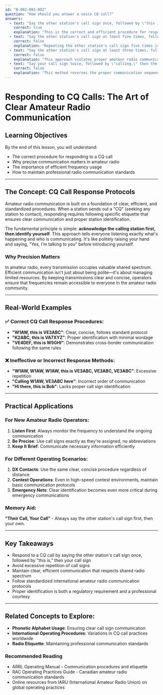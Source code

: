 ```yaml
---
id: "B-002-003-002"
question: "How should you answer a voice CQ call?"
answers:
  - text: "Say the other station's call sign once, followed by \"this is,\" then your call sign"
    correct: true
    explanation: "This is the correct and efficient procedure for responding to a CQ call in amateur radio. By saying the other station's call sign first, you confirm you're directly addressing the station that made the initial call. The phrase \"this is\" clearly separates the station being called from the responding station, and stating your own call sign once provides the required identification. This method follows standard international amateur radio communication protocols and ensures clear, concise communication."
  - text: "Say the other station's call sign at least five times, followed by \"this is,\" then your call sign twice"
    correct: false
    explanation: "Repeating the other station's call sign five times is excessive and wastes valuable airtime. Amateur radio communication emphasizes efficiency and clarity. Unnecessarily repeating call signs creates confusion, occupies the frequency longer than needed, and goes against standard operating procedures. One clear, distinct mention of the call sign is sufficient to establish communication."
  - text: "Say the other station's call sign at least three times, followed by \"this is,\" and your call sign at least five times"
    correct: false
    explanation: "This approach violates proper amateur radio communication protocols. Repeating your own call sign five times is redundant and inefficient. Amateur radio operators are expected to identify clearly but concisely. Such excessive repetition indicates poor operating practice and can frustrate other operators waiting to use the frequency."
  - text: "Say your call sign twice, followed by \"calling,\" then the other station's call sign"
    correct: false
    explanation: "This method reverses the proper communication sequence. When responding to a CQ call, you first acknowledge the station that called you by using their call sign, then identify yourself. Saying \"calling\" implies you're initiating a call, not responding to one. This approach would confuse the original calling station and does not follow standard amateur radio communication protocols."
---
```


# Responding to CQ Calls: The Art of Clear Amateur Radio Communication

## Learning Objectives
By the end of this lesson, you will understand:
- The correct procedure for responding to a CQ call
- Why precise communication matters in amateur radio
- The importance of efficient frequency usage
- How to maintain professional radio communication standards

---

## The Concept: CQ Call Response Protocols

Amateur radio communication is built on a foundation of clear, efficient, and standardized procedures. When a station sends out a "CQ" (seeking any station to contact), responding requires following specific etiquette that ensures clear communication and proper station identification.

The fundamental principle is simple: **acknowledge the calling station first, then identify yourself**. This approach tells everyone listening exactly what's happening and who is communicating. It's like politely raising your hand and saying, "Yes, I'm talking to you" before introducing yourself.

### Why Precision Matters

In amateur radio, every transmission occupies valuable shared spectrum. Efficient communication isn't just about being polite—it's about managing limited resources. By keeping transmissions clear and concise, operators ensure that frequencies remain accessible to everyone in the amateur radio community.

---

## Real-World Examples

### ✅ Correct CQ Call Response Procedures:
- **"W1AW, this is VE3ABC"**: Clear, concise, follows standard protocol
- **"K2ABC, this is VA7XYZ"**: Proper identification with minimal wordage
- **"VE4DEF, this is W5GHI"**: Demonstrates cross-border communication following the same rules

### ❌ Ineffective or Incorrect Response Methods:
- **"W1AW, W1AW, W1AW, this is VE3ABC, VE3ABC, VE3ABC"**: Excessive repetition
- **"Calling W1AW, VE3ABC here"**: Incorrect order of communication
- **"Hi there, this is Bob"**: Lacks proper call sign identification

---

## Practical Applications

### For New Amateur Radio Operators:
1. **Listen First**: Always monitor the frequency to understand the ongoing communication
2. **Be Precise**: Use call signs exactly as they're assigned, no abbreviations
3. **Keep It Brief**: Communicate necessary information efficiently

### For Different Operating Scenarios:
1. **DX Contacts**: Use the same clear, concise procedure regardless of distance
2. **Contest Operations**: Even in high-speed contest environments, maintain basic communication protocols
3. **Emergency Nets**: Clear identification becomes even more critical during emergency communications

### Memory Aid:
**"Their Call, Your Call"** - Always say the other station's call sign first, then your own.

---

## Key Takeaways

- Respond to a CQ call by saying the other station's call sign once, followed by "this is," then your call sign
- Avoid excessive repetition of call signs
- Maintain clear, efficient communication that respects shared radio spectrum
- Follow standardized international amateur radio communication protocols
- Proper identification is both a regulatory requirement and a professional courtesy

---

## Related Concepts to Explore:
- **Phonetic Alphabet Usage**: Ensuring clear call sign communication
- **International Operating Procedures**: Variations in CQ call practices worldwide
- **Radio Etiquette**: Maintaining professional communication standards

### Recommended Reading

- ARRL Operating Manual - Communication procedures and etiquette
- RAC Operating Practices Guide - Canadian amateur radio communication standards
- Online resources from IARU (International Amateur Radio Union) on global operating practices